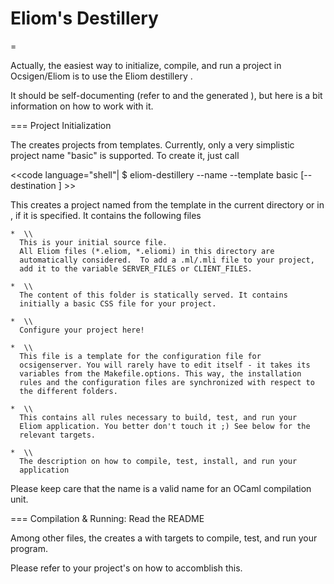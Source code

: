 
= Eliom's Destillery==

Actually, the easiest way to initialize, compile, and run a project in
Ocsigen/Eliom is to use the Eliom destillery {{{eliom-destillery}}}.

It should be self-documenting (refer to {{{eliom-destillery -help}}} and the
generated {{{README}}}), but here is a bit information on how to work
with it.

=== Project Initialization

The {{{eliom-destillery}}} creates projects from templates. Currently,
only a very simplistic project name "basic" is supported. To create it, just call

<<code language="shell"|
$ eliom-destillery --name <name> --template basic [--destination <dest>]
>>

This creates a project named {{{<name>}}} from the {{{"basic"}}}
template in the current directory or in {{{<dest>}}}, if it is
specified. It contains the following files

 * {{{<name>.eliom}}} \\
   This is your initial source file.
   All Eliom files (*.eliom, *.eliomi) in this directory are
   automatically considered.  To add a .ml/.mli file to your project,
   add it to the variable SERVER_FILES or CLIENT_FILES.

 * {{{static/}}} \\
   The content of this folder is statically served. It contains
   initially a basic CSS file for your project.

 * {{{Makefile.options}}} \\
   Configure your project here!

 * {{{name.conf.in}}} \\
   This file is a template for the configuration file for
   ocsigenserver. You will rarely have to edit itself - it takes its
   variables from the Makefile.options. This way, the installation
   rules and the configuration files are synchronized with respect to
   the different folders.

 * {{{Makefile}}} \\
   This contains all rules necessary to build, test, and run your
   Eliom application. You better don't touch it ;) See below for the
   relevant targets.

 * {{{README}}} \\
   The description on how to compile, test, install, and run your
   application

Please keep care that the name is a valid name for an OCaml
compilation unit.

=== Compilation & Running: Read the README

Among other files, the {{{eliom-destillery}}} creates a {{{Makefile}}}
with targets to compile, test, and run your program.

Please refer to your project's {{{README}}} on how to accomblish this.
